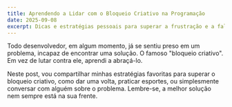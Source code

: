 ```yaml
---
title: Aprendendo a Lidar com o Bloqueio Criativo na Programação
date: 2025-09-08
excerpt: Dicas e estratégias pessoais para superar a frustração e a falta de inspiração ao programar.
---
```


Todo desenvolvedor, em algum momento, já se sentiu preso em um problema, incapaz de encontrar uma solução. O famoso "bloqueio criativo". Em vez de lutar contra ele, aprendi a abraçá-lo.

Neste post, vou compartilhar minhas estratégias favoritas para superar o bloqueio criativo, como dar uma volta, praticar esportes, ou simplesmente conversar com alguém sobre o problema. Lembre-se, a melhor solução nem sempre está na sua frente.